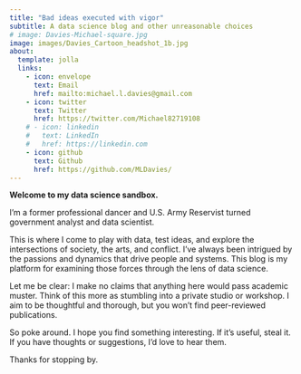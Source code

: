 ```yaml
---
title: "Bad ideas executed with vigor"
subtitle: A data science blog and other unreasonable choices
# image: Davies-Michael-square.jpg
image: images/Davies_Cartoon_headshot_1b.jpg
about:
  template: jolla
  links:
    - icon: envelope
      text: Email
      href: mailto:michael.l.davies@gmail.com
    - icon: twitter
      text: Twitter
      href: https://twitter.com/Michael82719108
    # - icon: linkedin
    #   text: LinkedIn
    #   href: https://linkedin.com
    - icon: github
      text: Github
      href: https://github.com/MLDavies/
---
```


::: justify
**Welcome to my data science sandbox.**

I'm a former professional dancer and U.S. Army Reservist turned government analyst and data scientist.

This is where I come to play with data, test ideas, and explore the intersections of society, the arts, and conflict. I've always been intrigued by the passions and dynamics that drive people and systems. This blog is my platform for examining those forces through the lens of data science.

Let me be clear: I make no claims that anything here would pass academic muster. Think of this more as stumbling into a private studio or workshop. I aim to be thoughtful and thorough, but you won’t find peer-reviewed publications.

So poke around. I hope you find something interesting. If it’s useful, steal it. If you have thoughts or suggestions, I’d love to hear them.

Thanks for stopping by.
:::
